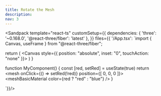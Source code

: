 ```yaml
---
title: Rotate the Mesh
description: 
nav: 3
---
```



<Sandpack
  template="react-ts"
  customSetup={{
    dependencies: {
      'three': '~0.168.0',
      '@react-three/fiber': 'latest'
    },
  }}
  files={{
    '/App.tsx': `import { Canvas, useFrame } from "@react-three/fiber";

  return (
    <Canvas style={{ position: "absolute", inset: "0", touchAction: "none" }}>
      <MyComponent />
    </Canvas>
  )
}

function MyComponent() {
    const [red, setRed] = useState(true)
    return <mesh onClick={() => setRed(!red)} position={[ 0, 0, 0 ]}>
        <boxGeometry/>
        <meshBasicMaterial color={red ? "red" : "blue"} />
    </mesh>
}

`}}/>